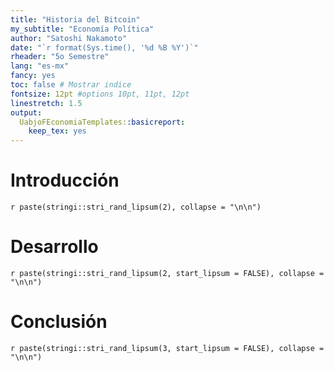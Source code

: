 ```yaml
---
title: "Historia del Bitcoin"
my_subtitle: "Economía Política"
author: "Satoshi Nakamoto"
date: "`r format(Sys.time(), '%d %B %Y')`"
rheader: "5o Semestre"
lang: "es-mx"
fancy: yes
toc: false # Mostrar indice
fontsize: 12pt #options 10pt, 11pt, 12pt
linestretch: 1.5
output: 
  UabjoFEconomiaTemplates::basicreport:
    keep_tex: yes
---
```


   
# Introducción

`r paste(stringi::stri_rand_lipsum(2), collapse = "\n\n")`

# Desarrollo

`r paste(stringi::stri_rand_lipsum(2, start_lipsum = FALSE), collapse = "\n\n")`

# Conclusión

`r paste(stringi::stri_rand_lipsum(3, start_lipsum = FALSE), collapse = "\n\n")`
